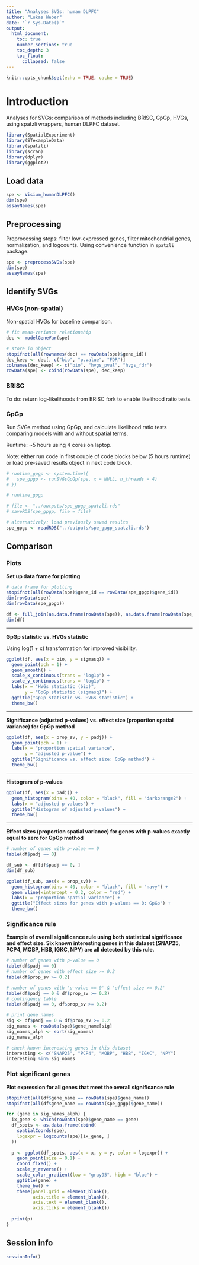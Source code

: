 ```yaml
---
title: "Analyses SVGs: human DLPFC"
author: "Lukas Weber"
date: "`r Sys.Date()`"
output:
  html_document:
    toc: true
    number_sections: true
    toc_depth: 3
    toc_float:
      collapsed: false
---
```


```r
knitr::opts_chunk$set(echo = TRUE, cache = TRUE)
```


# Introduction

Analyses for SVGs: comparison of methods including BRISC, GpGp, HVGs, using spatzli wrappers, human DLPFC dataset.

```r
library(SpatialExperiment)
library(STexampleData)
library(spatzli)
library(scran)
library(dplyr)
library(ggplot2)
```


## Load data

```r
spe <- Visium_humanDLPFC()
dim(spe)
assayNames(spe)
```


## Preprocessing

Preprocessing steps: filter low-expressed genes, filter mitochondrial genes, normalization, and logcounts. Using convenience function in `spatzli` package.

```r
spe <- preprocessSVGs(spe)
dim(spe)
assayNames(spe)
```


## Identify SVGs

### HVGs (non-spatial)

Non-spatial HVGs for baseline comparison.

```r
# fit mean-variance relationship
dec <- modelGeneVar(spe)

# store in object
stopifnot(all(rownames(dec) == rowData(spe)$gene_id))
dec_keep <- dec[, c("bio", "p.value", "FDR")]
colnames(dec_keep) <- c("bio", "hvgs_pval", "hvgs_fdr")
rowData(spe) <- cbind(rowData(spe), dec_keep)
```


### BRISC

To do: return log-likelihoods from BRISC fork to enable likelihood ratio tests.


### GpGp

Run SVGs method using GpGp, and calculate likelihood ratio tests comparing models with and without spatial terms.

Runtime: ~5 hours using 4 cores on laptop.

Note: either run code in first couple of code blocks below (5 hours runtime) or load pre-saved results object in next code block.

```r
# runtime_gpgp <- system.time({
#   spe_gpgp <- runSVGsGpGp(spe, x = NULL, n_threads = 4)
# })
```

```r
# runtime_gpgp
```

```r
# file <- "../outputs/spe_gpgp_spatzli.rds"
# saveRDS(spe_gpgp, file = file)
```

```r
# alternatively: load previously saved results
spe_gpgp <- readRDS("../outputs/spe_gpgp_spatzli.rds")
```


## Comparison

### Plots

**Set up data frame for plotting**

```r
# data frame for plotting
stopifnot(all(rowData(spe)$gene_id == rowData(spe_gpgp)$gene_id))
dim(rowData(spe))
dim(rowData(spe_gpgp))

df <- full_join(as.data.frame(rowData(spe)), as.data.frame(rowData(spe_gpgp)))
dim(df)
```

---

**GpGp statistic vs. HVGs statistic**

Using log(1 + x) transformation for improved visibility.

```r
ggplot(df, aes(x = bio, y = sigmasq)) + 
  geom_point(pch = 1) + 
  geom_smooth() + 
  scale_x_continuous(trans = "log1p") + 
  scale_y_continuous(trans = "log1p") + 
  labs(x = "HVGs statistic (bio)", 
       y = "GpGp statistic (sigmasq)") + 
  ggtitle("GpGp statistic vs. HVGs statistic") + 
  theme_bw()
```

---

**Significance (adjusted p-values) vs. effect size (proportion spatial variance) for GpGp method**

```r
ggplot(df, aes(x = prop_sv, y = padj)) + 
  geom_point(pch = 1) + 
  labs(x = "proportion spatial variance", 
       y = "adjusted p-value") + 
  ggtitle("Significance vs. effect size: GpGp method") + 
  theme_bw()
```

---

**Histogram of p-values**

```r
ggplot(df, aes(x = padj)) + 
  geom_histogram(bins = 40, color = "black", fill = "darkorange2") + 
  labs(x = "adjusted p-values") + 
  ggtitle("Histogram of adjusted p-values") + 
  theme_bw()
```

---

**Effect sizes (proportion spatial variance) for genes with p-values exactly equal to zero for GpGp method**

```r
# number of genes with p-value == 0
table(df$padj == 0)

df_sub <- df[df$padj == 0, ]
dim(df_sub)

ggplot(df_sub, aes(x = prop_sv)) + 
  geom_histogram(bins = 40, color = "black", fill = "navy") + 
  geom_vline(xintercept = 0.2, color = "red") + 
  labs(x = "proportion spatial variance") + 
  ggtitle("Effect sizes for genes with p-values == 0: GpGp") + 
  theme_bw()
```


### Significance rule

**Example of overall significance rule using both statistical significance and effect size. Six known interesting genes in this dataset (SNAP25, PCP4, MOBP, HBB, IGKC, NPY) are all detected by this rule.**

```r
# number of genes with p-value == 0
table(df$padj == 0)
# number of genes with effect size >= 0.2
table(df$prop_sv >= 0.2)

# number of genes with 'p-value == 0' & 'effect size >= 0.2'
table(df$padj == 0 & df$prop_sv >= 0.2)
# contingency table
table(df$padj == 0, df$prop_sv >= 0.2)

# print gene names
sig <- df$padj == 0 & df$prop_sv >= 0.2
sig_names <- rowData(spe)$gene_name[sig]
sig_names_alph <- sort(sig_names)
sig_names_alph

# check known interesting genes in this dataset
interesting <- c("SNAP25", "PCP4", "MOBP", "HBB", "IGKC", "NPY")
interesting %in% sig_names
```


### Plot significant genes

**Plot expression for all genes that meet the overall significance rule**

```r
stopifnot(all(df$gene_name == rowData(spe)$gene_name))
stopifnot(all(df$gene_name == rowData(spe_gpgp)$gene_name))

for (gene in sig_names_alph) {
  ix_gene <- which(rowData(spe)$gene_name == gene)
  df_spots <- as.data.frame(cbind(
    spatialCoords(spe), 
    logexpr = logcounts(spe)[ix_gene, ]
  ))
  
  p <- ggplot(df_spots, aes(x = x, y = y, color = logexpr)) + 
    geom_point(size = 0.1) + 
    coord_fixed() + 
    scale_y_reverse() + 
    scale_color_gradient(low = "gray95", high = "blue") + 
    ggtitle(gene) + 
    theme_bw() + 
    theme(panel.grid = element_blank(), 
          axis.title = element_blank(), 
          axis.text = element_blank(), 
          axis.ticks = element_blank())
  
  print(p)
}
```


## Session info

```r
sessionInfo()
```

